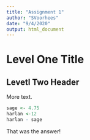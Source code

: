 ```yaml
---
title: "Assignment 1"
author: "SVoorhees"
date: "9/4/2020"
output: html_document
---
```


# Level One Title 
## Levetl Two Header

More text. 

```r
sage <- 4.75
harlan <-12
harlan - sage 
```

That was the answer! 